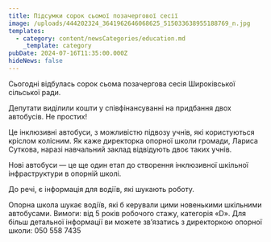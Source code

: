 ```yaml
---
title: Підсумки сорок сьомої позачергової сесії
image: /uploads/444202324_3641962646068625_515033638955188769_n.jpg
templates:
  - category: content/newsCategories/education.md
    _template: category
pubDate: 2024-07-16T11:35:00.000Z
hideNews: false
---
```


Сьогодні відбулась сорок сьома позачергова сесія Широківської сільської ради. 

Депутати виділили кошти у співфінансуванні на придбання двох автобусів. Не простих! 

Це інклюзивні автобуси, з можливістю підвозу учнів, які користуються кріслом колісним. Як каже директорка опорної школи громади, Лариса Суткова, наразі навчальний заклад відвідують двоє таких учнів. 

Нові автобуси — це ще один етап до створення інклюзивної шкільної інфраструктури в опорній школі. 

До речі, є інформація для водіїв, які шукають роботу. 

Опорна школа шукає водіїв, які б керували цими новенькими шкільними автобусами. Вимоги: від 5 років робочого стажу, категорія «D». Для більш детальної інформації ви можете зв’язатись з директоркою опорної школи: 050 558 7435
